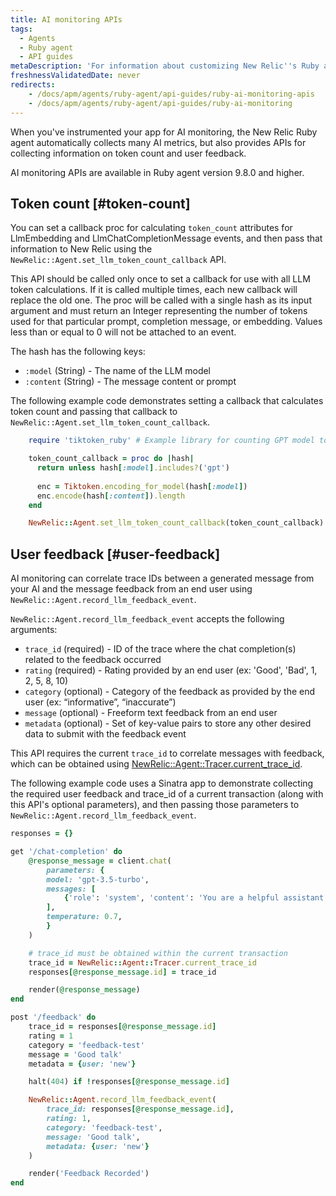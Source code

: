 ```yaml
---
title: AI monitoring APIs
tags:
  - Agents
  - Ruby agent
  - API guides
metaDescription: 'For information about customizing New Relic''s Ruby agent for AI monitoring.'
freshnessValidatedDate: never
redirects:
    - /docs/apm/agents/ruby-agent/api-guides/ruby-ai-monitoring-apis
    - /docs/apm/agents/ruby-agent/api-guides/ruby-ai-monitoring
---
```


When you've instrumented your app for AI monitoring, the New Relic Ruby agent automatically collects many AI metrics, but also provides APIs for collecting information on token count and user feedback.

<Callout variant="tip">
  AI monitoring APIs are available in Ruby agent version 9.8.0 and higher.
</Callout>

## Token count [#token-count]

You can set a callback proc for calculating `token_count` attributes for LlmEmbedding and LlmChatCompletionMessage events, and then pass that information to New Relic using the `NewRelic::Agent.set_llm_token_count_callback` API.

This API should be called only once to set a callback for use with all LLM token calculations. If it is called multiple times, each new callback will replace the old one. The proc will be called with a single hash as its input argument and must return an Integer representing the number of tokens used for that particular prompt, completion message, or embedding. Values less than or equal to 0 will not be attached to an event.

The hash has the following keys:

* `:model` (String) - The name of the LLM model
* `:content` (String) - The message content or prompt

The following example code demonstrates setting a callback that calculates token count and passing that callback to `NewRelic::Agent.set_llm_token_count_callback`.

```rb
    require 'tiktoken_ruby' # Example library for counting GPT model tokens used

    token_count_callback = proc do |hash|
      return unless hash[:model].includes?('gpt')
  
      enc = Tiktoken.encoding_for_model(hash[:model])
      enc.encode(hash[:content]).length
    end

    NewRelic::Agent.set_llm_token_count_callback(token_count_callback)
```

## User feedback [#user-feedback]

AI monitoring can correlate trace IDs between a generated message from your AI and the message feedback from an end user using `NewRelic::Agent.record_llm_feedback_event`.

`NewRelic::Agent.record_llm_feedback_event` accepts the following arguments:

* `trace_id` (required) - ID of the trace where the chat completion(s) related to the feedback occurred
* `rating` (required) - Rating provided by an end user (ex: 'Good', 'Bad', 1, 2, 5, 8, 10)
* `category` (optional) - Category of the feedback as provided by the end user (ex: “informative”, “inaccurate”)
* `message` (optional) - Freeform text feedback from an end user
* `metadata` (optional) - Set of key-value pairs to store any other desired data to submit with the feedback event

This API requires the current `trace_id` to correlate messages with feedback, which can be obtained using [NewRelic::Agent::Tracer.current_trace_id](https://www.rubydoc.info/gems/newrelic_rpm/NewRelic/Agent/Tracer#current_trace_id-class_method).

The following example code uses a Sinatra app to demonstrate collecting the required user feedback and trace_id of a current transaction (along with this API's optional parameters), and then passing those parameters to `NewRelic::Agent.record_llm_feedback_event`.

```rb
responses = {}

get '/chat-completion' do
    @response_message = client.chat(
        parameters: {
        model: 'gpt-3.5-turbo',
        messages: [ 
            {'role': 'system', 'content': 'You are a helpful assistant.'},
        ],
        temperature: 0.7,
        }
    )

    # trace_id must be obtained within the current transaction
    trace_id = NewRelic::Agent::Tracer.current_trace_id
    responses[@response_message.id] = trace_id

    render(@response_message)
end

post '/feedback' do
    trace_id = responses[@response_message.id]
    rating = 1
    category = 'feedback-test'
    message = 'Good talk'
    metadata = {user: 'new'}

    halt(404) if !responses[@response_message.id]

    NewRelic::Agent.record_llm_feedback_event(
        trace_id: responses[@response_message.id],
        rating: 1,
        category: 'feedback-test',
        message: 'Good talk',
        metadata: {user: 'new'}
    )

    render('Feedback Recorded')
end
```
